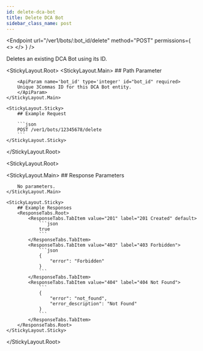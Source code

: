 ```yaml
---
id: delete-dca-bot
title: Delete DCA Bot
sidebar_class_name: post
---
```



<Endpoint
  url="/ver1/bots/:bot_id/delete"
  method="POST"
  permissions={
    <>
      <Permission title="Permission" description="BOTS_WRITE" />
      <Permission title="Security" description="SIGNED" />
    </>
  }
/>

Deletes an existing DCA Bot using its ID.

<StickyLayout.Root>
   <StickyLayout.Main>
        ## Path Parameter

        <ApiParam name='bot_id' type='integer' id="bot_id" required>
        Unique 3Commas ID for this DCA Bot entity.
        </ApiParam>
    </StickyLayout.Main>

    <StickyLayout.Sticky>
        ## Example Request

        ```json
        POST /ver1/bots/12345678/delete
        ```
    </StickyLayout.Sticky>
</StickyLayout.Root>

<StickyLayout.Root>

   <StickyLayout.Main>
        ## Response Parameters 

        No parameters.
    </StickyLayout.Main>

    <StickyLayout.Sticky>
        ## Example Responses
        <ResponseTabs.Root>
            <ResponseTabs.TabItem value="201" label="201 Created" default>
                ```json
                true
                ```
            </ResponseTabs.TabItem>
            <ResponseTabs.TabItem value="403" label="403 Forbidden">
                ```json
                {
                    "error": "Forbidden"
                }
                ```
            </ResponseTabs.TabItem>
            <ResponseTabs.TabItem value="404" label="404 Not Found">
                ```
                {
                    "error": "not_found",
                    "error_description": "Not Found"
                }
                ```
            </ResponseTabs.TabItem>
        </ResponseTabs.Root>
    </StickyLayout.Sticky>
</StickyLayout.Root>